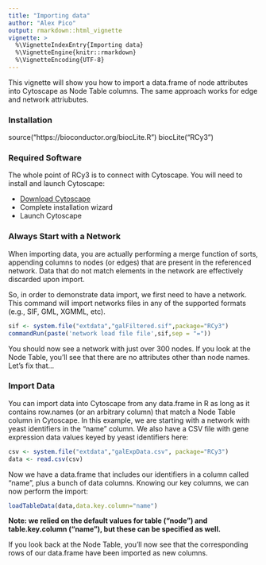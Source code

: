 ```yaml
---
title: "Importing data"
author: "Alex Pico"
output: rmarkdown::html_vignette
vignette: >
  %\VignetteIndexEntry{Importing data}
  %\VignetteEngine{knitr::rmarkdown}
  %\VignetteEncoding{UTF-8}
---
```


This vignette will show you how to import a data.frame of node attributes into Cytoscape as Node Table columns. The same approach works for edge and network attriubutes.  

### Installation
source("https://bioconductor.org/biocLite.R")
biocLite("RCy3")


### Required Software
The whole point of RCy3 is to connect with Cytoscape. You will need to install and launch Cytoscape: 

* [Download Cytoscape](http://www.cytoscape.org/download.php) 
* Complete installation wizard
* Launch Cytoscape 

### Always Start with a Network
When importing data, you are actually performing a merge function of sorts, appending columns to nodes (or edges) that are present in the referenced network. Data that do not match elements in the network are effectively discarded upon import.

So, in order to demonstrate data import, we first need to have a network. This command will import networks files in any of the supported formats (e.g., SIF, GML, XGMML, etc).
```r
sif <- system.file("extdata","galFiltered.sif",package="RCy3")
commandRun(paste('network load file file',sif,sep = "="))
```

You should now see a network with just over 300 nodes. If you look at the Node Table, you'll see that there are no attributes other than node names. Let's fix that...

### Import Data
You can import data into Cytoscape from any data.frame in R as long as it contains row.names (or an arbitrary column) that match a Node Table column in Cytoscape. In this example, we are starting with a network with yeast identifiers in the "name" column. We also have a CSV file with gene expression data values keyed by yeast identifiers here:
```r
csv <- system.file("extdata","galExpData.csv", package="RCy3")
data <- read.csv(csv)
```

Now we have a data.frame that includes our identifiers in a column called "name", plus a bunch of data columns. Knowing our key columns, we can now perform the import:
```r
loadTableData(data,data.key.column="name")
```

**Note: we relied on the default values for table ("node") and table.key.column ("name"), but these can be specified as well.**

If you look back at the Node Table, you'll now see that the corresponding rows of our data.frame have been imported as new columns.

